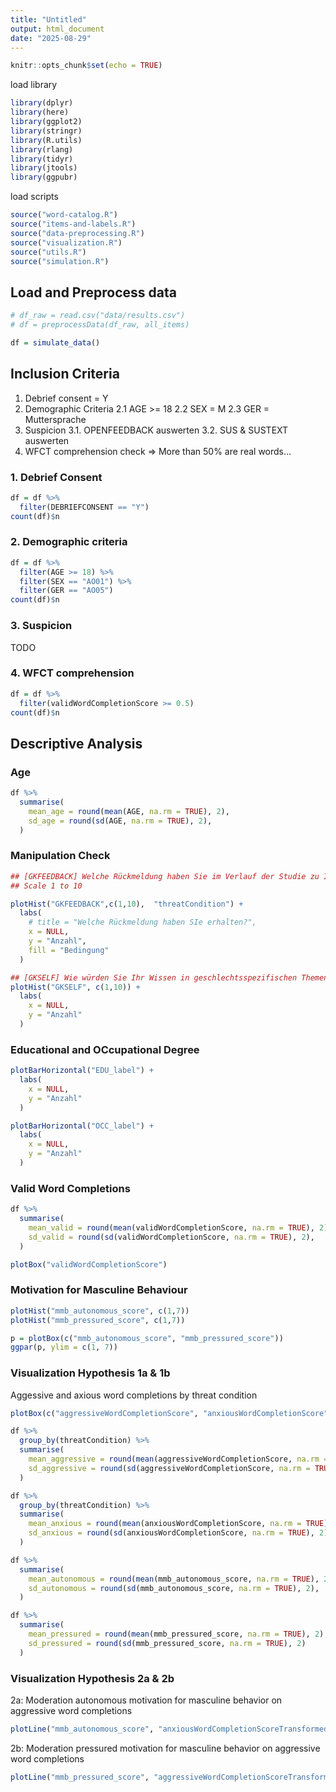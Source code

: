 ```yaml
---
title: "Untitled"
output: html_document
date: "2025-08-29"
---
```


```r
knitr::opts_chunk$set(echo = TRUE)
```


load library
```r
library(dplyr)
library(here)
library(ggplot2)
library(stringr)
library(R.utils)
library(rlang)
library(tidyr)
library(jtools)
library(ggpubr)
```

load scripts
```r
source("word-catalog.R")
source("items-and-labels.R")
source("data-preprocessing.R")
source("visualization.R")
source("utils.R")
source("simulation.R")
```

## Load and Preprocess data
```r
# df_raw = read.csv("data/results.csv")
# df = preprocessData(df_raw, all_items)

df = simulate_data()
```

## Inclusion Criteria 

1. Debrief consent = Y
2. Demographic Criteria 
 2.1 AGE >= 18
 2.2 SEX = M
 2.3 GER = Muttersprache
3. Suspicion
  3.1. OPENFEEDBACK auswerten
  3.2. SUS & SUSTEXT auswerten
4. WFCT comprehension check
  => More than 50% are real words...

### 1. Debrief Consent
```r
df = df %>% 
  filter(DEBRIEFCONSENT == "Y")
count(df)$n
```

### 2. Demographic criteria
```r
df = df %>% 
  filter(AGE >= 18) %>% 
  filter(SEX == "AO01") %>% 
  filter(GER == "AO05")
count(df)$n
```

### 3. Suspicion

TODO

### 4. WFCT comprehension

```r
df = df %>% 
  filter(validWordCompletionScore >= 0.5)
count(df)$n
```

## Descriptive Analysis

### Age
```r
df %>%
  summarise(
    mean_age = round(mean(AGE, na.rm = TRUE), 2),
    sd_age = round(sd(AGE, na.rm = TRUE), 2),
  )
```

### Manipulation Check

```r
## [GKFEEDBACK] Welche Rückmeldung haben Sie im Verlauf der Studie zu Ihrem Wissen in geschlechtsspezifischen Themen erhalten?
## Scale 1 to 10

plotHist("GKFEEDBACK",c(1,10),  "threatCondition") +
  labs(
    # title = "Welche Rückmeldung haben SIe erhalten?",
    x = NULL,
    y = "Anzahl",
    fill = "Bedingung"
  )

```

```r
## [GKSELF] Wie würden Sie Ihr Wissen in geschlechtsspezifischen Themen einschätzen?
plotHist("GKSELF", c(1,10)) + 
  labs(
    x = NULL,
    y = "Anzahl"
  ) 
```



### Educational and OCcupational Degree

```r
plotBarHorizontal("EDU_label") + 
  labs(
    x = NULL,
    y = "Anzahl"
  ) 

plotBarHorizontal("OCC_label") + 
  labs(
    x = NULL,
    y = "Anzahl"
  ) 
```


### Valid Word Completions

```r
df %>%
  summarise(
    mean_valid = round(mean(validWordCompletionScore, na.rm = TRUE), 2),
    sd_valid = round(sd(validWordCompletionScore, na.rm = TRUE), 2),
  )
```

```r
plotBox("validWordCompletionScore")
```

### Motivation for Masculine Behaviour

```r
plotHist("mmb_autonomous_score", c(1,7))
plotHist("mmb_pressured_score", c(1,7))

p = plotBox(c("mmb_autonomous_score", "mmb_pressured_score"))
ggpar(p, ylim = c(1, 7))
```

### Visualization Hypothesis 1a & 1b

Aggessive and axious word completions by threat condition
```r
plotBox(c("aggressiveWordCompletionScore", "anxiousWordCompletionScore"), "threatCondition")
```

```r
df %>%
  group_by(threatCondition) %>%
  summarise(
    mean_aggressive = round(mean(aggressiveWordCompletionScore, na.rm = TRUE), 2),
    sd_aggressive = round(sd(aggressiveWordCompletionScore, na.rm = TRUE), 2),
  )

df %>%
  group_by(threatCondition) %>%
  summarise(
    mean_anxious = round(mean(anxiousWordCompletionScore, na.rm = TRUE), 2),
    sd_anxious = round(sd(anxiousWordCompletionScore, na.rm = TRUE), 2)
  )
```

```r
df %>%
  summarise(
    mean_autonomous = round(mean(mmb_autonomous_score, na.rm = TRUE), 2),
    sd_autonomous = round(sd(mmb_autonomous_score, na.rm = TRUE), 2),
  )

df %>%
  summarise(
    mean_pressured = round(mean(mmb_pressured_score, na.rm = TRUE), 2),
    sd_pressured = round(sd(mmb_pressured_score, na.rm = TRUE), 2)
  )
```

### Visualization Hypothesis 2a & 2b

2a: Moderation autonomous motivation for masculine behavior on aggressive word completions
```r
plotLine("mmb_autonomous_score", "anxiousWordCompletionScoreTransformed", condition = "threatCondition", df = df)
```

2b: Moderation pressured motivation for masculine behavior on aggressive word completions
```r
plotLine("mmb_pressured_score", "aggressiveWordCompletionScoreTransformed", condition = "threatCondition", df = df)
```





